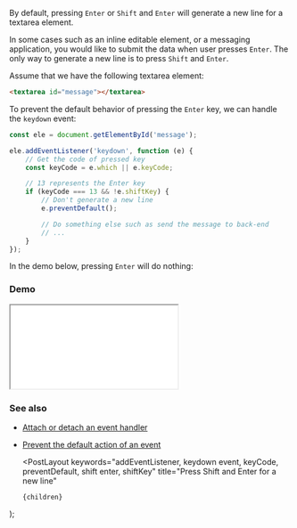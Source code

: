 
By default, pressing `Enter` or `Shift` and `Enter` will generate a new line for a textarea element.

In some cases such as an inline editable element, or a messaging application, you would like to submit the data when user presses `Enter`. The only way to generate a new line is to press `Shift` and `Enter`.

Assume that we have the following textarea element:

```html
<textarea id="message"></textarea>
```

To prevent the default behavior of pressing the `Enter` key, we can handle the `keydown` event:

```js
const ele = document.getElementById('message');

ele.addEventListener('keydown', function (e) {
    // Get the code of pressed key
    const keyCode = e.which || e.keyCode;

    // 13 represents the Enter key
    if (keyCode === 13 && !e.shiftKey) {
        // Don't generate a new line
        e.preventDefault();

        // Do something else such as send the message to back-end
        // ...
    }
});
```

In the demo below, pressing `Enter` will do nothing:

### Demo

<iframe src="/demo/press-shift-and-enter-for-a-new-line/index.html"></iframe>

### See also

-   [Attach or detach an event handler](/attach-or-detach-an-event-handler)
-   [Prevent the default action of an event](/prevent-the-default-action-of-an-event)

    <PostLayout
        keywords="addEventListener, keydown event, keyCode, preventDefault, shift enter, shiftKey"
        title="Press Shift and Enter for a new line"
    >
        {children}
    </PostLayout>
);